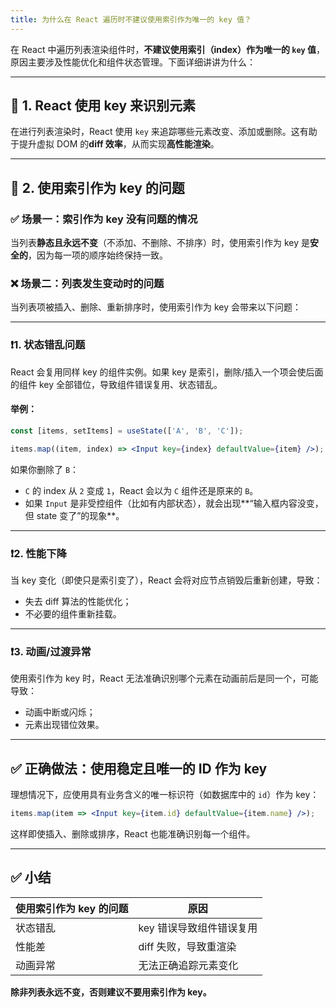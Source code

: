 ```yaml
---
title: 为什么在 React 遍历时不建议使用索引作为唯一的 key 值？
---
```


在 React 中遍历列表渲染组件时，**不建议使用索引（index）作为唯一的 `key` 值**，原因主要涉及性能优化和组件状态管理。下面详细讲讲为什么：

---

## 🔑 1. React 使用 key 来识别元素

在进行列表渲染时，React 使用 `key` 来追踪哪些元素改变、添加或删除。这有助于提升虚拟 DOM 的**diff 效率**，从而实现**高性能渲染**。

---

## 🚨 2. 使用索引作为 key 的问题

### ✅ 场景一：索引作为 key 没有问题的情况

当列表**静态且永远不变**（不添加、不删除、不排序）时，使用索引作为 key 是**安全的**，因为每一项的顺序始终保持一致。

### ❌ 场景二：列表发生变动时的问题

当列表项被插入、删除、重新排序时，使用索引作为 key 会带来以下问题：

---

### ❗1. 状态错乱问题

React 会复用同样 key 的组件实例。如果 key 是索引，删除/插入一个项会使后面的组件 key 全部错位，导致组件错误复用、状态错乱。

#### 举例：

```jsx
const [items, setItems] = useState(['A', 'B', 'C']);

items.map((item, index) => <Input key={index} defaultValue={item} />);
```

如果你删除了 `B`：

* `C` 的 index 从 `2` 变成 `1`，React 会以为 `C` 组件还是原来的 `B`。
* 如果 `Input` 是非受控组件（比如有内部状态），就会出现\*\*“输入框内容没变，但 state 变了”的现象\*\*。

---

### ❗2. 性能下降

当 key 变化（即使只是索引变了），React 会将对应节点销毁后重新创建，导致：

* 失去 diff 算法的性能优化；
* 不必要的组件重新挂载。

---

### ❗3. 动画/过渡异常

使用索引作为 key 时，React 无法准确识别哪个元素在动画前后是同一个，可能导致：

* 动画中断或闪烁；
* 元素出现错位效果。

---

## ✅ 正确做法：使用稳定且唯一的 ID 作为 key

理想情况下，应使用具有业务含义的唯一标识符（如数据库中的 `id`）作为 key：

```jsx
items.map(item => <Input key={item.id} defaultValue={item.name} />);
```

这样即使插入、删除或排序，React 也能准确识别每一个组件。

---

## ✅ 小结

| 使用索引作为 key 的问题 | 原因             |
| -------------- | -------------- |
| 状态错乱           | key 错误导致组件错误复用 |
| 性能差            | diff 失败，导致重渲染  |
| 动画异常           | 无法正确追踪元素变化     |

**除非列表永远不变，否则建议不要用索引作为 key。**

